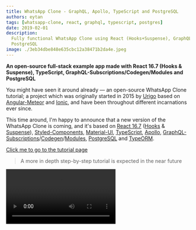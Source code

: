 ```yaml
---
title: WhatsApp Clone - GraphQL, Apollo, TypeScript and PostgreSQL
authors: eytan
tags: [whatsapp-clone, react, graphql, typescript, postgres]
date: 2019-02-01
description:
  Fully functional WhatsApp Clone using React (Hooks+Suspense), GraphQL, Apollo, TypeScript and
  PostgreSQL
image: ./3eb34dbe848e635cbc12a38471b2da4e.jpeg
---
```


**An open-source full-stack example app made with React 16.7 (Hooks & Suspense), TypeScript,
GraphQL-Subscriptions/Codegen/Modules and PostgreSQL**

You might have seen it around already — an open-source WhatsApp Clone tutorial; a project which was
originally started in 2015 by [Urigo](https://github.com/urigo) based on
[Angular-Meteor](https://angular-meteor.com/tutorials/whatsapp2-tutorial) and
[Ionic](https://ionicframework.com), and have been throughout different incarnations ever since.

This time around, I'm happy to announce that a new version of the WhatsApp Clone is coming, and it's
based on [React 16.7](https://reactjs.org) ([Hooks](https://reactjs.org/docs/hooks-intro.html) &
[Suspense](https://reactjs.org/docs/react-api.html#suspense)),
[Styled-Components](https://github.com/styled-components/styled-components),
[Material-UI](https://github.com/mui-org/material-ui), [TypeScript](https://typescriptlang.org),
[Apollo](https://apollographql.com),
[GraphQL-Subscriptions](https://youtube.com/watch?v=Wi7P39sF2nw)/[Codegen](https://graphql-code-generator.com)/[Modules](https://graphql-modules.com),
[PostgreSQL](https://postgresql.org) and [TypeORM](https://github.com/typeorm/typeorm).

[Click me to go to the tutorial page](https://tortilla.academy/Urigo/WhatsApp-Clone-Tutorial)

> A more in depth step-by-step tutorial is expected in the near future

<Video src="./68ea32458cb9961d5132fe3c6ba8788c.webm" title="WE WERE ON A BREAK!!!!" />

## What Is It Good for?

This app was built with all the latest and hottest technologies out there. The purpose is simple —
it should be a guideline for building a proper app, thus we thought very carefully regards the
design patterns and architecture used in it, plus, we made sure to cover all communication methods
with a GraphQL-back-end in different variations (query, mutation, subscription). This way whenever
you're looking to start a new app, maintain an existing one or upgrade your dev-stack, the
WhatsApp-clone can be a great source to start with! It's full stack and has a complete flow.

## Why Did We Choose This Dev-Stack?

React, GraphQL, Apollo, PostgreSQL and TypeScript for obvious reasons — they are backed by a strong
ecosystem that grows rapidly. These technologies can be used in endless variations, and there's no
one way which is the most right of doing so, but we chose a way that makes the most sense for us and
that we truly believe in when it comes to building apps. We've connected it all with
[TypeORM](https://github.com/typeorm/typeorm),
[GraphQL-Code-Generator](https://graphql-code-generator.com),
[GraphQL-Modules](https://graphql-modules.com) for the following reasons:

- The GraphQL back-end was implemented using [GraphQL-Modules](https://graphql-modules.com) where
  logic was splitted into feature based modules. GraphQL-Modules is a library which provides you
  with the ability to manage and maintain your GraphQL schema in a scalable and reusable way. Not
  once nor twice I have seen people who struggle with that and get tangled upon their own creation,
  and with GraphQL-Modules where you have a very defined structure, this problem can be easily
  solved. You can read more in [this series of 7 blog posts about it](/blog/graphql-modules).
- Every GraphQL/TypeScript definition was automatically generated with
  [GraphQL-Code-Generator](https://graphql-code-generator.com) using a single command call. There's
  no need to maintain the same thing twice if it already exists in one way or another. This way you
  don't have to write TypeScript type definitions for your GraphQL documents (queries, mutations and
  subscriptions), GraphQL resolvers and GraphQL types.
- The new version of React 16.7 was used with Hooks and Suspense and 100% of the project is made out
  of function components. The front-end communicates with the back-end using only hooks and there
  was no use in GraphQL-React components, which makes async tasks look a lot more readable with no
  extra indentations.
- We used TypeORM to correctly split the logic of the entities in the database and define the
  relationships between them. ORMs are controversial these days, but they can help a lot in some
  cases, and we thought a good example could be valuable to the community.

## What to Expect?

- Basic authentication
- Image uploading with [Cloudinary](https://cloudinary.com)
- Live updates with GraphQL Subscriptions
- 100% function components with React Hooks
- GraphQL's communication with
  [react-apollo-hooks](https://github.com/trojanowski/react-apollo-hooks)

This can be extremely useful for those who have little to no background in one of the technologies
in our dev-stack. We will let you know when it's ready and will publish it due time, until then be
sure to follow [our blog](/blog) and the GitHub repositories.

## Influence

We want to hear your opinions!

Should we choose another library and technology over another? Could we write the code
better/cleaner? Should we add a specific feature to the app? We want to hear it all!

Please tell us now, so we could integrate your feedback on the tutorial itself!

We want to keep evolving the stack and as the tutorial would be based on git commits, we want to
create the same clone with different tech-stacks and compare them on this real app using code diffs.

Everything is completely free and open source, and we want your help and (**not financial**)
contribution!

Best place would be to open an issue or create a PR on the repositories:

- Server — [urigo/WhatsApp-Clone-Server](https://github.com/Urigo/WhatsApp-Clone-server)
- Client — [urigo/WhatsApp-Clone-Client-React](https://github.com/Urigo/WhatsApp-Clone-Client-React)

Again, all types of feedback is welcome, write freely!

See you in the tutorial!
